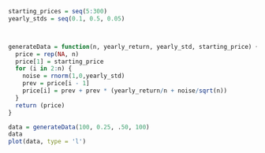 
```r

starting_prices = seq(5:300)
yearly_stds = seq(0.1, 0.5, 0.05)



generateData = function(n, yearly_return, yearly_std, starting_price) {
  price = rep(NA, n)
  price[1] = starting_price
  for (i in 2:n) {
    noise = rnorm(1,0,yearly_std)
    prev = price[i - 1]
    price[i] = prev + prev * (yearly_return/n + noise/sqrt(n))
  }
  return (price)
}

data = generateData(100, 0.25, .50, 100)
data
plot(data, type = 'l')

```